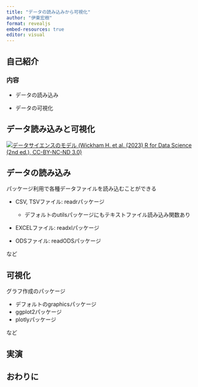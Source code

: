 ```yaml
---
title: "データの読み込みから可視化"
author: "伊東宏樹"
format: revealjs
embed-resources: true
editor: visual
---
```


## 自己紹介

### 内容

-   データの読み込み

-   データの可視化

## データ読み込みと可視化

[![データサイエンスのモデル (Wickham H. et al. (2023) R for Data Science (2nd ed.), CC-BY-NC-ND 3.0)](images/base.png)](https://r4ds.hadley.nz/intro#fig-ds-diagram)

## データの読み込み

パッケージ利用で各種データファイルを読み込むことができる

-   CSV, TSVファイル: readrパッケージ

    -   デフォルトのutilsパッケージにもテキストファイル読み込み関数あり

-   EXCELファイル: readxlパッケージ

-   ODSファイル: readODSパッケージ

など

## 可視化

グラフ作成のパッケージ

-   デフォルトのgraphicsパッケージ
-   ggplot2パッケージ
-   plotlyパッケージ

など

## 実演

## おわりに
